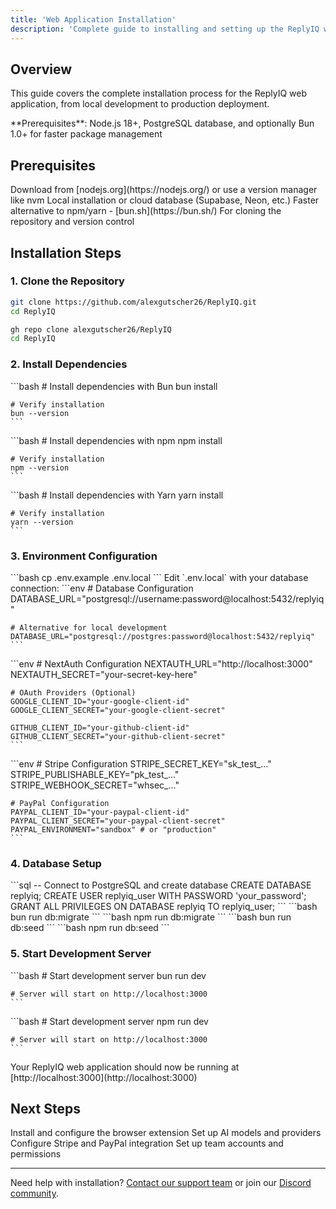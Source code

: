 ```yaml
---
title: 'Web Application Installation'
description: 'Complete guide to installing and setting up the ReplyIQ web application'
---
```


## Overview

This guide covers the complete installation process for the ReplyIQ web application, from local development to production deployment.

<Info>
  **Prerequisites**: Node.js 18+, PostgreSQL database, and optionally Bun 1.0+ for faster package management
</Info>

## Prerequisites

<CardGroup cols={2}>
  <Card title="Node.js 18+" icon="node-js">
    Download from [nodejs.org](https://nodejs.org/) or use a version manager like nvm
  </Card>
  <Card title="PostgreSQL" icon="database">
    Local installation or cloud database (Supabase, Neon, etc.)
  </Card>
  <Card title="Bun (Optional)" icon="package">
    Faster alternative to npm/yarn - [bun.sh](https://bun.sh/)
  </Card>
  <Card title="Git" icon="git-alt">
    For cloning the repository and version control
  </Card>
</CardGroup>

## Installation Steps

### 1. Clone the Repository

<CodeGroup>

```bash Git Clone
git clone https://github.com/alexgutscher26/ReplyIQ.git
cd ReplyIQ
```

```bash GitHub CLI
gh repo clone alexgutscher26/ReplyIQ
cd ReplyIQ
```

</CodeGroup>

### 2. Install Dependencies

<Tabs>
  <Tab title="Bun (Recommended)">
    ```bash
    # Install dependencies with Bun
    bun install
    
    # Verify installation
    bun --version
    ```
  </Tab>
  <Tab title="npm">
    ```bash
    # Install dependencies with npm
    npm install
    
    # Verify installation
    npm --version
    ```
  </Tab>
  <Tab title="yarn">
    ```bash
    # Install dependencies with Yarn
    yarn install
    
    # Verify installation
    yarn --version
    ```
  </Tab>
</Tabs>

### 3. Environment Configuration

<Steps>
  <Step title="Copy Environment File">
    ```bash
    cp .env.example .env.local
    ```
  </Step>
  <Step title="Configure Database">
    Edit `.env.local` with your database connection:
    ```env
    # Database Configuration
    DATABASE_URL="postgresql://username:password@localhost:5432/replyiq"
    
    # Alternative for local development
    DATABASE_URL="postgresql://postgres:password@localhost:5432/replyiq"
    ```
  </Step>
  <Step title="Configure Authentication">
    ```env
    # NextAuth Configuration
    NEXTAUTH_URL="http://localhost:3000"
    NEXTAUTH_SECRET="your-secret-key-here"
    
    # OAuth Providers (Optional)
    GOOGLE_CLIENT_ID="your-google-client-id"
    GOOGLE_CLIENT_SECRET="your-google-client-secret"
    
    GITHUB_CLIENT_ID="your-github-client-id"
    GITHUB_CLIENT_SECRET="your-github-client-secret"
    ```
  </Step>
  <Step title="Configure Payment Providers (Optional)">
    ```env
    # Stripe Configuration
    STRIPE_SECRET_KEY="sk_test_..."
    STRIPE_PUBLISHABLE_KEY="pk_test_..."
    STRIPE_WEBHOOK_SECRET="whsec_..."
    
    # PayPal Configuration
    PAYPAL_CLIENT_ID="your-paypal-client-id"
    PAYPAL_CLIENT_SECRET="your-paypal-client-secret"
    PAYPAL_ENVIRONMENT="sandbox" # or "production"
    ```
  </Step>
</Steps>

### 4. Database Setup

<Steps>
  <Step title="Create Database">
    ```sql
    -- Connect to PostgreSQL and create database
    CREATE DATABASE replyiq;
    CREATE USER replyiq_user WITH PASSWORD 'your_password';
    GRANT ALL PRIVILEGES ON DATABASE replyiq TO replyiq_user;
    ```
  </Step>
  <Step title="Run Migrations">
    <Tabs>
      <Tab title="Bun">
        ```bash
        bun run db:migrate
        ```
      </Tab>
      <Tab title="npm">
        ```bash
        npm run db:migrate
        ```
      </Tab>
    </Tabs>
  </Step>
  <Step title="Seed Database (Optional)">
    <Tabs>
      <Tab title="Bun">
        ```bash
        bun run db:seed
        ```
      </Tab>
      <Tab title="npm">
        ```bash
        npm run db:seed
        ```
      </Tab>
    </Tabs>
  </Step>
</Steps>

### 5. Start Development Server

<Tabs>
  <Tab title="Bun">
    ```bash
    # Start development server
    bun run dev
    
    # Server will start on http://localhost:3000
    ```
  </Tab>
  <Tab title="npm">
    ```bash
    # Start development server
    npm run dev
    
    # Server will start on http://localhost:3000
    ```
  </Tab>
</Tabs>

<Success>
  Your ReplyIQ web application should now be running at [http://localhost:3000](http://localhost:3000)
</Success>

## Next Steps

<CardGroup cols={2}>
  <Card
    title="Browser Extension"
    icon="puzzle-piece"
    href="/installation/browser-extension"
  >
    Install and configure the browser extension
  </Card>
  <Card
    title="AI Configuration"
    icon="robot"
    href="/guides/ai-model-setup"
  >
    Set up AI models and providers
  </Card>
  <Card
    title="Payment Setup"
    icon="credit-card"
    href="/guides/payment-integration"
  >
    Configure Stripe and PayPal integration
  </Card>
  <Card
    title="Team Management"
    icon="users"
    href="/dashboard/team-management"
  >
    Set up team accounts and permissions
  </Card>
</CardGroup>

---

Need help with installation? [Contact our support team](mailto:support@replyiq.com) or join our [Discord community](https://discord.gg/replyiq).
